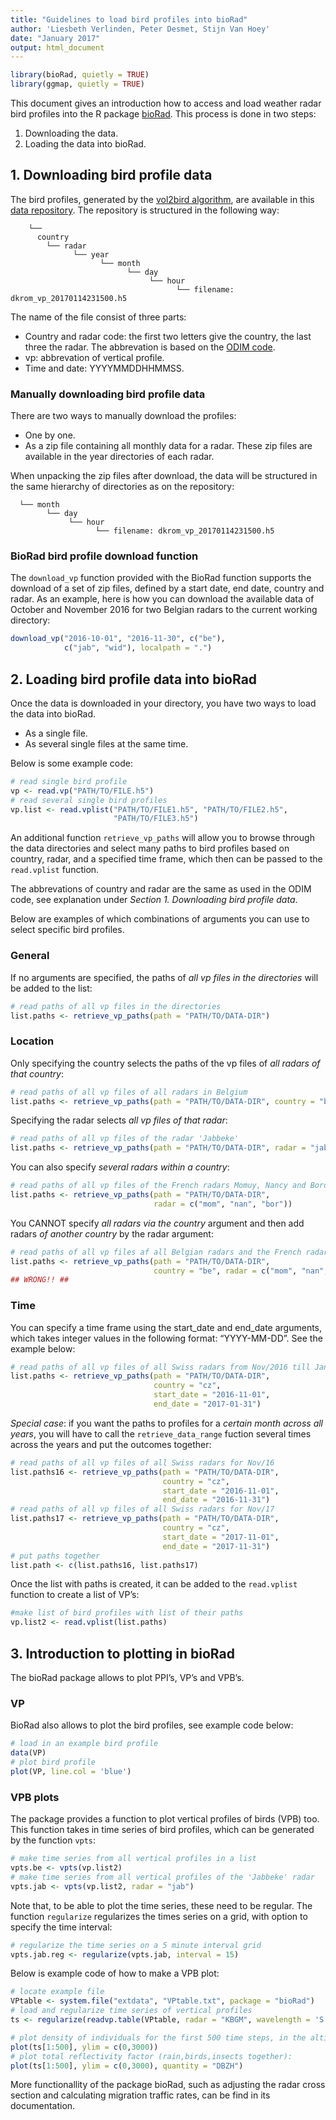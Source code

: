 ```yaml
---
title: "Guidelines to load bird profiles into bioRad"
author: 'Liesbeth Verlinden, Peter Desmet, Stijn Van Hoey'
date: "January 2017"
output: html_document
---
```


```r
library(bioRad, quietly = TRUE)
library(ggmap, quietly = TRUE)
```

This document gives an introduction how to access and load weather radar bird profiles into the R package [bioRad](https://github.com/adokter/bioRad#biorad). This process is done in two steps:

1. Downloading the data.
2. Loading the data into bioRad.

## 1. Downloading bird profile data

The bird profiles, generated by the [vol2bird algorithm](https://github.com/adokter/vol2bird#vol2bird-algorithm), are available in this [data repository](http://enram.github.io/data-repository/). The repository is structured in the following way:

```{}
    └──
      country
        └── radar
              └── year
                    └── month
                          └── day
                               └── hour
                                     └── filename: dkrom_vp_20170114231500.h5
```

The name of the file consist of three parts:

* Country and radar code: the first two letters give the country, the last three the radar. The abbrevation is based on the [ODIM code](http://eumetnet.eu/wp-content/themes/aeron-child/observations-programme/current-activities/opera/database/OPERA_Database/index.html). 
* vp: abbrevation of vertical profile.
* Time and date: YYYYMMDDHHMMSS.

### Manually downloading bird profile data

There are two ways to manually download the profiles:

* One by one.
* As a zip file containing all monthly data for a radar. These zip files are available in the year directories of each radar.

When unpacking the zip files after download, the data will be structured in the same hierarchy of directories as on the repository:

```{}
  └── month
        └── day
             └── hour
                   └── filename: dkrom_vp_20170114231500.h5
```

### BioRad bird profile download function

The `download_vp` function provided with the BioRad function supports the download of a set of zip files, defined by a start date, end date, country and radar. As an example, here is how you can download the available data of October and November 2016 for two Belgian radars to the current working directory:

```r
download_vp("2016-10-01", "2016-11-30", c("be"), 
            c("jab", "wid"), localpath = ".")
```

## 2. Loading bird profile data into bioRad

Once the data is downloaded in your directory, you have two ways to load the data into bioRad. 

* As a single file.
* As several single files at the same time.

Below is some example code:

```r
# read single bird profile
vp <- read.vp("PATH/TO/FILE.h5")
# read several single bird profiles
vp.list <- read.vplist("PATH/TO/FILE1.h5", "PATH/TO/FILE2.h5", 
                       "PATH/TO/FILE3.h5")
```

An additional function `retrieve_vp_paths` will allow you to browse through the data directories and select many paths to bird profiles based on country, radar, and a specified time frame, which then can be passed to the `read.vplist` function. 

The abbrevations of country and radar are the same as used in the ODIM code, see explanation under _Section 1. Downloading bird profile data_.

Below are examples of which combinations of arguments you can use to select specific bird profiles.

### General

If no arguments are specified, the paths of _all vp files in the directories_ will be added to the list:

```r
# read paths of all vp files in the directories
list.paths <- retrieve_vp_paths(path = "PATH/TO/DATA-DIR")
```

### Location

Only specifying the country selects the paths of the vp files of _all radars of that country_:

```r
# read paths of all vp files of all radars in Belgium
list.paths <- retrieve_vp_paths(path = "PATH/TO/DATA-DIR", country = "be")
```

Specifying the radar selects _all vp files of that radar_:

```r
# read paths of all vp files of the radar 'Jabbeke'
list.paths <- retrieve_vp_paths(path = "PATH/TO/DATA-DIR", radar = "jab")
```

You can also specify _several radars within a country_:

```r
# read paths of all vp files of the French radars Momuy, Nancy and Bordeau
list.paths <- retrieve_vp_paths(path = "PATH/TO/DATA-DIR", 
                                radar = c("mom", "nan", "bor"))
```

You CANNOT specify _all radars via the country_ argument and then add radars _of another country_ by the radar argument:

```r
# read paths of all vp files af all Belgian radars and the French radars Momuy, Nancy and Bordeau
list.paths <- retrieve_vp_paths(path = "PATH/TO/DATA-DIR", 
                                country = "be", radar = c("mom", "nan", "bor"))
## WRONG!! ##
```

### Time

You can specify a time frame using the start_date and end_date arguments, which takes integer values in the following format: "YYYY-MM-DD". See the example below:

```r
# read paths of all vp files of all Swiss radars from Nov/2016 till Jan/2017
list.paths <- retrieve_vp_paths(path = "PATH/TO/DATA-DIR", 
                                country = "cz", 
                                start_date = "2016-11-01", 
                                end_date = "2017-01-31")
```

*Special case*: if you want the paths to profiles for a _certain month across all years_, you will have to call the `retrieve_data_range` fuction several times across the years and put the outcomes together:

```r
# read paths of all vp files of all Swiss radars for Nov/16
list.paths16 <- retrieve_vp_paths(path = "PATH/TO/DATA-DIR", 
                                  country = "cz", 
                                  start_date = "2016-11-01", 
                                  end_date = "2016-11-31")
# read paths of all vp files of all Swiss radars for Nov/17
list.paths17 <- retrieve_vp_paths(path = "PATH/TO/DATA-DIR", 
                                  country = "cz", 
                                  start_date = "2017-11-01", 
                                  end_date = "2017-11-31")
# put paths together 
list.path <- c(list.paths16, list.paths17)
```

Once the list with paths is created, it can be added to the `read.vplist` function to create a list of VP's:

```r
#make list of bird profiles with list of their paths
vp.list2 <- read.vplist(list.paths)
```

## 3. Introduction to plotting in bioRad

The bioRad package allows to plot PPI's, VP's and VPB's.

### VP

BioRad also allows to plot the bird profiles, see example code below:

```r
# load in an example bird profile
data(VP)
# plot bird profile
plot(VP, line.col = 'blue')
```

### VPB plots

The package provides a function to plot vertical profiles of birds (VPB) too. This function takes in time series of bird profiles, which can be generated by the function `vpts`:

```r
# make time series from all vertical profiles in a list
vpts.be <- vpts(vp.list2)
# make time series from all vertical profiles of the 'Jabbeke' radar
vpts.jab <- vpts(vp.list2, radar = "jab")
```

Note that, to be able to plot the time series, these need to be regular. The function `regularize` regularizes the times series on a grid, with option to specify the time interval:

```r
# regularize the time series on a 5 minute interval grid
vpts.jab.reg <- regularize(vpts.jab, interval = 15)
```

Below is example code of how to make a VPB plot:

```r
# locate example file
VPtable <- system.file("extdata", "VPtable.txt", package = "bioRad")
# load and regularize time series of vertical profiles
ts <- regularize(readvp.table(VPtable, radar = "KBGM", wavelength = 'S'))

# plot density of individuals for the first 500 time steps, in the altitude layer 0-3000 m.
plot(ts[1:500], ylim = c(0,3000))
# plot total reflectivity factor (rain,birds,insects together):
plot(ts[1:500], ylim = c(0,3000), quantity = "DBZH")
```

More functionallity of the package bioRad, such as adjusting the radar cross section and calculating migration traffic rates, can be find in its documentation.
